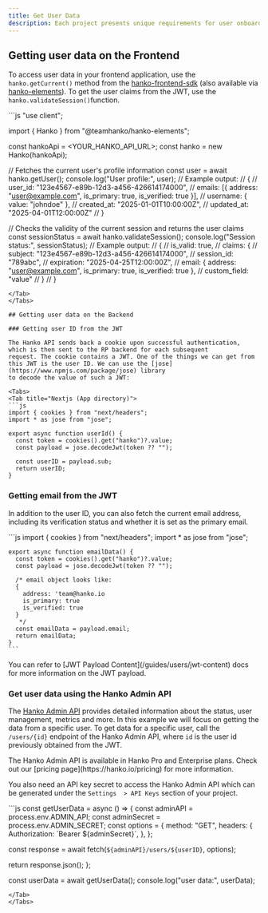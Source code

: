 ```yaml
---
title: Get User Data
description: Each project presents unique requirements for user onboarding. In this guide you'll learn to get user data from Hanko.
---
```


## Getting user data on the Frontend

To access user data in your frontend application, use the `hanko.getCurrent()` method from the
[hanko-frontend-sdk](https://www.npmjs.com/package/@teamhanko/hanko-frontend-sdk)
(also available via [hanko-elements](https://www.npmjs.com/package/@teamhanko/hanko-elements)). To get the user claims
from the JWT, use the `hanko.validateSession()`function.

<Tabs>
<Tab title="Nextjs (App directory)">
```js
"use client";

import { Hanko } from "@teamhanko/hanko-elements";

const hankoApi = <YOUR_HANKO_API_URL>;
const hanko = new Hanko(hankoApi);

// Fetches the current user's profile information
const user = await hanko.getUser();
console.log("User profile:", user);
// Example output:
// {
//   user_id: "123e4567-e89b-12d3-a456-426614174000",
//   emails: [{ address: "user@example.com", is_primary: true, is_verified: true }],
//   username: { value: "johndoe" },
//   created_at: "2025-01-01T10:00:00Z",
//   updated_at: "2025-04-01T12:00:00Z"
// }

// Checks the validity of the current session and returns the user claims
const sessionStatus = await hanko.validateSession();
console.log("Session status:", sessionStatus);
// Example output:
// {
//   is_valid: true,
//   claims: {
//     subject: "123e4567-e89b-12d3-a456-426614174000",
//     session_id: "789abc",
//     expiration: "2025-04-25T12:00:00Z",
//     email: { address: "user@example.com", is_primary: true, is_verified: true },
//     custom_field: "value"
//   }
// }
```
</Tab>
</Tabs>

## Getting user data on the Backend

### Getting user ID from the JWT

The Hanko API sends back a cookie upon successful authentication, which is then sent to the RP backend for each subsequent
request. The cookie contains a JWT. One of the things we can get from this JWT is the user ID. We can use the [jose](https://www.npmjs.com/package/jose) library
to decode the value of such a JWT:

<Tabs>
<Tab title="Nextjs (App directory)">
```js
import { cookies } from "next/headers";
import * as jose from "jose";

export async function userId() {
  const token = cookies().get("hanko")?.value;
  const payload = jose.decodeJwt(token ?? "");

  const userID = payload.sub;
  return userID;
}
```
</Tab>
</Tabs>

### Getting email from the JWT

In addition to the user ID, you can also fetch the current email address, including its verification status and whether it is set as the primary email.

<Tabs>
  <Tab title="Nextjs (App directory)">
    ```js
    import { cookies } from "next/headers";
    import * as jose from "jose";

    export async function emailData() {
      const token = cookies().get("hanko")?.value;
      const payload = jose.decodeJwt(token ?? "");

      /* email object looks like:
      {
        address: 'team@hanko.io
        is_primary: true
        is_verified: true
      }
       */
      const emailData = payload.email;
      return emailData;
    }
    ```
  </Tab>
</Tabs>

<Note>
  You can refer to [JWT Payload Content](/guides/users/jwt-content) docs for more information on the JWT payload.
</Note>

### Get user data using the Hanko Admin API

The [Hanko Admin API](/api-reference/admin) provides detailed information about the status, user management, metrics and more. In this example we will focus on
getting the data from a specific user.
To get data for a specific user, call the `/users/{id}` endpoint of the Hanko Admin API, where `id` is the user id previously obtained from the JWT.

<Info>
  The Hanko Admin API is available in Hanko Pro and Enterprise plans. Check out
  our [pricing page](https://hanko.io/pricing) for more information.
  
 You also need an API key secret to access the Hanko Admin API which can be
  generated under the `Settings  > API Keys` section of your project.
</Info>


<Tabs>
<Tab title="Nextjs (App directory)">
```js
const getUserData = async () => {
  const adminAPI = process.env.ADMIN_API;
  const adminSecret = process.env.ADMIN_SECRET;
  const options = {
    method: "GET",
    headers: {
      Authorization: `Bearer ${adminSecret}`,
    },
  };

  const response = await fetch(`${adminAPI}/users/${userID}`, options);

  return response.json();
};

const userData = await getUserData();
console.log("user data:", userData);
```
</Tab>
</Tabs>


